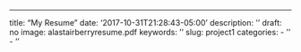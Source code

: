 ---
title: "My Resume"
date: '2017-10-31T21:28:43-05:00'
description: ''
draft: no
image: alastairberryresume.pdf
keywords: ''
slug: project1
categories:
- ''
- ''
